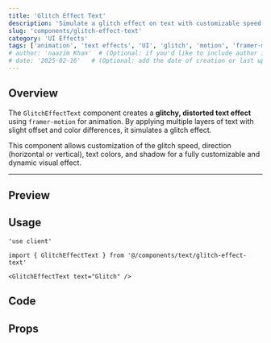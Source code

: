 ```yaml
---
title: 'Glitch Effect Text'
description: 'Simulate a glitch effect on text with customizable speed, direction, colors, and shadow using framer-motion for dynamic animations.'
slug: 'components/glitch-effect-text'
category: 'UI Effects'
tags: ['animation', 'text effects', 'UI', 'glitch', 'motion', 'framer-motion']
# author: 'naazim Khan'  # (Optional: if you'd like to include author info)
# date: '2025-02-16'   # (Optional: add the date of creation or last update)
---
```


## Overview

The `GlitchEffectText` component creates a **glitchy, distorted text effect** using `framer-motion` for animation. By applying multiple layers of text with slight offset and color differences, it simulates a glitch effect.

This component allows customization of the glitch speed, direction (horizontal or vertical), text colors, and shadow for a fully customizable and dynamic visual effect.

---


## Preview

<PreviewComponent>
  <GlitchEffectText text="Glitch" />
</PreviewComponent>

## Usage

```tsx
'use client'

import { GlitchEffectText } from '@/components/text/glitch-effect-text'

<GlitchEffectText text="Glitch" />

```

## Code

<CodeSnippet componentPath="./src/components/text/glitch-effect-text.tsx" />

## Props

<AutoTypeTable
  path="./src/components/text/glitch-effect-text.tsx"
  name="GlitchEffectTextProps"
/>
